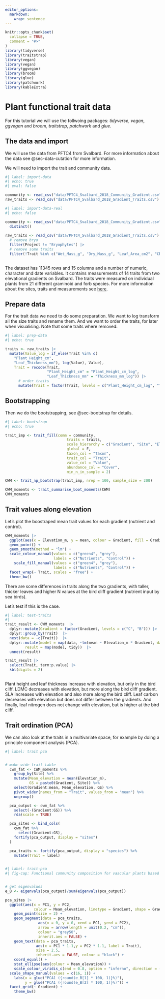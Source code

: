 ```yaml
---
editor_options: 
  markdown: 
    wrap: sentence
---
```



```r
knitr::opts_chunk$set(
  collapse = TRUE,
  comment = "#>"
)
library(tidyverse)
library(traitstrap)
library(vegan)
library(vegan)
library(ggvegan)
library(broom)
library(glue)
library(patchwork)
library(kableExtra)

```


# Plant functional trait data

For this tutorial we will use the follwoing packages: *tidyverse*, *vegan*, *ggvegan* and *broom*, *traitstrap*, *patchwork* and *glue*.


## The data and import

We will use the data from PFTC4 from Svalbard.
For more information about the data see @sec-data-cutation for more information.

We will need to import the trait and community data.

```r
#| label: import-data
#| echo: true
#| eval: false

community <- read_csv("data/PFTC4_Svalbard_2018_Community_Gradient.csv")
raw_traits <- read_csv("data/PFTC4_Svalbard_2018_Gradient_Traits.csv")

```

```r
#| label: import-data-real
#| echo: false

community <- read_csv("data/PFTC4_Svalbard_2018_Community_Gradient.csv") |> 
  distinct()
  
raw_traits <- read_csv("data/PFTC4_Svalbard_2018_Gradient_Traits.csv") |> 
  # remove bryo
  filter(Project != "Bryophytes") |> 
  # remove some traits
  filter(!Trait %in% c("Wet_Mass_g", "Dry_Mass_g", "Leaf_Area_cm2", "CN_ratio", "P_percent", "NP_ratio", "dC13_permil", "dN15_permil"))
  

```

The dataset has 11345 rows and 15 columns and a number of numeric, character and date variables.
It contains measurements of 14 traits from two elevational gradients on Svalbard.
The traits were measured on individual plants from 21 different graminoid and forb species.
For more information about the sites, traits and measurements see [here](https://github.com/Plant-Functional-Trait-Course/PFTC_4_Svalbard).


## Prepare data

For the trait data we need to do some preparation.
We want to log transform all the size traits and rename them.
And we want to order the traits, for later when visualising.
Note that some traits where removed.

```r
#| label: prep-data
#| echo: true

traits <- raw_traits |> 
  mutate(Value_log = if_else(Trait %in% c(
    "Plant_Height_cm",
    "Leaf_Thickness_mm"), log(Value), Value),
    Trait = recode(Trait,
                   "Plant_Height_cm" = "Plant_Height_cm_log",
                   "Leaf_Thickness_mm" = "Thickness_mm_log")) |> 
      # order traits
      mutate(Trait = factor(Trait, levels = c("Plant_Height_cm_log", "Thickness_mm_log", "LDMC", "SLA_cm2_g", "C_percent", "N_percent")))

```


## Bootstrapping

Then we do the bootstrapping, see @sec-bootstrap for details.


```r
#| label: bootstrap
#| echo: true

trait_imp <- trait_fill(comm = community,
                            traits = traits,
                            scale_hierarchy = c("Gradient", "Site", "Elevation_m", "PlotID"),
                            global = F,
                            taxon_col = "Taxon",
                            trait_col = "Trait",
                            value_col = "Value",
                            abundance_col = "Cover",
                            min_n_in_sample = 2)

CWM <- trait_np_bootstrap(trait_imp, nrep = 100, sample_size = 200)

CWM_moments <- trait_summarise_boot_moments(CWM)
CWM_moments

```


## Trait values along elevation

Let's plot the boostraped mean trait values for each gradient (nutrient and control).

```r

CWM_moments |> 
  ggplot(aes(x = Elevation_m, y = mean, colour = Gradient, fill = Gradient)) +
  geom_point() +
  geom_smooth(method = "lm") +
  scale_colour_manual(values = c("green4", "grey"),
                      labels = c("Nutrients", "Control")) +
    scale_fill_manual(values = c("green4", "grey"),
                      labels = c("Nutrients", "Control")) +
  facet_wrap(~ Trait, scales = "free") +
  theme_bw()


```

There are some differences in traits along the two gradients, with taller, thicker leaves and higher N values at the bird cliff gradient (nutrient input by sea birds).

Let's test if this is the case.


```r
#| label: test-traits
#| 
trait_result <- CWM_moments  |> 
  dplyr::mutate(Gradient = factor(Gradient, levels = c("C", "B"))) |> 
  dplyr::group_by(Trait)  |> 
  nest(data = -c(Trait))  |> 
  dplyr::mutate(model = map(data, ~lm(mean ~ Elevation_m * Gradient, data = .x)),
         result = map(model, tidy))  |> 
  unnest(result)

trait_result |> 
  select(Trait, term:p.value) |> 
  kbl(digits = 2)
        

```

Plant height and leaf thickness increase with elevation, but only in the bird cliff.
LDMC decreases with elevation, but more along the bird cliff gradient.
SLA increases with elevation and also more along the bird cliff.
Leaf carbon decreases with elevation but does not differ between the gradients.
And finally, leaf nitrogen does not change with elevation, but is higher at the bird cliff.



## Trait ordination (PCA)

We can also look at the traits in a multivariate space, for example by doing a principle component analysis (PCA).


```r
#| label: trait pca


# make wide trait table
  cwm_fat <- CWM_moments %>%
    group_by(Site) %>%
    mutate(Mean_elevation = mean(Elevation_m),
           GS = paste0(Gradient, Site)) %>%
    select(Gradient:mean, Mean_elevation, GS) %>%
    pivot_wider(names_from = "Trait", values_from = "mean") %>%
    ungroup()

  pca_output <- cwm_fat %>%
    select(-(Gradient:GS)) %>%
    rda(scale = TRUE)

  pca_sites <- bind_cols(
    cwm_fat %>%
      select(Gradient:GS),
    fortify(pca_output, display = "sites")
  )

  pca_traits <- fortify(pca_output, display = "species") %>%
    mutate(Trait = label)
    
```


    
    
```r
#| label: trait-pca
#| fig-cap: Functional community composition for vascular plants based on PCA-analysis for the bird cliff with nutrient input and control. Traits loadings were plotted as vectors (arrows). Trait vectors moving in a similar plane indicate trait correlations (same direction) and trade-offs (opposite direction), while perpendicular vectors indicate that traits are uncorrelated.


# get eigenvalues
e_B <- eigenvals(pca_output)/sum(eigenvals(pca_output))

pca_sites |> 
  ggplot(aes(x = PC1, y = PC2, 
             colour = Mean_elevation, linetype = Gradient, shape = Gradient, group = GS)) +
    geom_point(size = 2) +
    geom_segment(data = pca_traits,
               aes(x = 0, y = 0, xend = PC1, yend = PC2),
               arrow = arrow(length = unit(0.2, "cm")),
               colour = "grey50",
               inherit.aes = FALSE) +
    geom_text(data = pca_traits,
              aes(x = PC1 * 1.1,y = PC2 * 1.1, label = Trait),
              size = 2.5,
              inherit.aes = FALSE, colour = "black") +
    coord_equal() +
    stat_ellipse(aes(colour = Mean_elevation)) +
    scale_colour_viridis_c(end = 0.8, option = "inferno", direction = -1, name = "Elevation m a.s.l.") +
  scale_shape_manual(values = c(16, 1)) +
    labs(x = glue("PCA1 ({round(e_B[1] * 100, 1)}%)"),
         y = glue("PCA1 ({round(e_B[2] * 100, 1)}%)")) +
  facet_grid(~ Gradient) +
    theme_bw()

  
```
    
